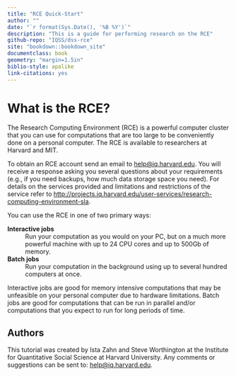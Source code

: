 ```yaml
---
title: "RCE Quick-Start"
author: ""
date: "`r format(Sys.Date(), '%B %Y')`"
description: "This is a guide for performing research on the RCE"
github-repo: "IQSS/dss-rce"
site: "bookdown::bookdown_site"
documentclass: book
geometry: "margin=1.5in"
biblio-style: apalike
link-citations: yes
---
```


# What is the RCE? {-}

The Research Computing Environment (RCE) is a powerful computer
cluster that you can use for computations that are too large to be
conveniently done on a personal computer. The RCE is available to
researchers at Harvard and MIT.

To obtain an RCE account send an email to
[help@iq.harvard.edu](mailto:help@iq.harvard.edu). You will
receive a response asking you several questions about your requirements
(e.g., if you need backups, how much data storage space you need). For
details on the services provided and limitations and restrictions of the
service refer to
<http://projects.iq.harvard.edu/user-services/research-computing-environment-sla>.

You can use the RCE in one of two primary ways:

**Interactive jobs**
:    Run your computation as you would on your PC, but on a much more
     powerful machine with up to 24 CPU cores and up to 500Gb of memory.

**Batch jobs**
:    Run your computation in the background using up to several hundred
     computers at once.

Interactive jobs are good for memory intensive computations that may be
unfeasible on your personal computer due to hardware limitations. Batch
jobs are good for computations that can be run in parallel and/or
computations that you expect to run for long periods of time.


## Authors {-}

This tutorial was created by Ista Zahn and Steve Worthington at the Institute for Quantitative Social Science at Harvard University. Any comments or suggestions can be sent to: [help@iq.harvard.edu](mailto:help@iq.harvard.edu).
